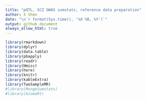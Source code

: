 ```yaml
---
title: "pQTL, SCZ GWAS sumstats, reference data preparation"
author: X Shen  
date: "\n`r format(Sys.time(), '%d %B, %Y')`"
output: github_document
always_allow_html: true
---
```


```r
library(rmarkdown)
library(dplyr)
library(data.table)
library(pbapply)
library(readr)
library(Hmisc)
library(here)
library(knitr)
library(kableExtra)
library(TwoSampleMR)
#library(MungeSumstats)
#library(biomaRt)

```
